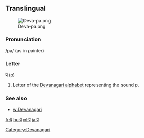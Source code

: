 {{also|ष|ण}}
==Translingual==
[[File:Deva-pa.png|thumb]]

===Pronunciation===
/pa/ (as in ''p''ainter)

===Letter===
'''प''' (p)

#Letter of the [[Devanagari alphabet]] representing the sound ''p''.

===See also===

* [[w:Devanagari]]

[[Category:Devanagari]]

[[fr:प]]
[[hu:प]]
[[nl:प]]
[[ja:प]]